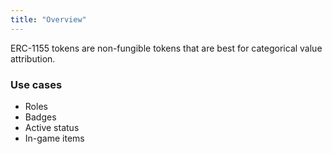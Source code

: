 ```yaml
---
title: "Overview"
---
```


ERC-1155 tokens are non-fungible tokens that are best for categorical value attribution.

### Use cases

- Roles 
- Badges
- Active status
- In-game items